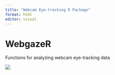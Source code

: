 ```yaml
---
title: "Webcam Eye-tracking R Package"
format: html
editor: visual
---
```


# WebgazeR

Functions for analyzing webcam eye-tracking data

![](webgazeR_hex_sticker.png){fig-align="center"}
